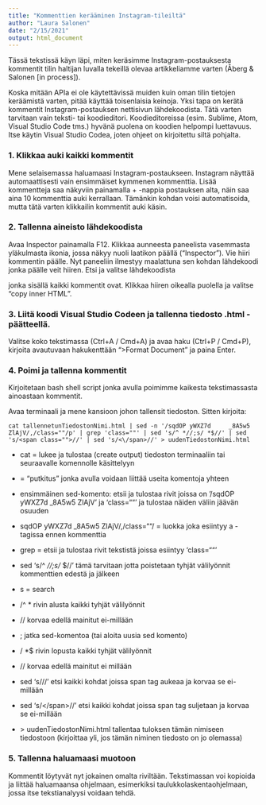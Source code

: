 ---
title: "Kommenttien kerääminen Instagram-tileiltä"
author: "Laura Salonen"
date: "2/15/2021"
output: html_document
---

Tässä tekstissä käyn läpi, miten keräsimme Instagram-postauksesta kommentit tilin haltijan luvalla tekeillä olevaa artikkeliamme varten (Åberg & Salonen [in process]). 

Koska mitään APIa ei ole käytettävissä muiden kuin oman tilin tietojen keräämistä varten, pitää käyttää toisenlaisia keinoja. Yksi tapa on kerätä kommentit Instagram-postauksen nettisivun lähdekoodista. Tätä varten tarvitaan vain teksti- tai koodieditori. Koodieditoreissa (esim. Sublime, Atom, Visual Studio Code tms.) hyvänä puolena on koodien helpompi luettavuus. Itse käytin Visual Studio Codea, joten ohjeet on kirjoitettu siltä pohjalta.

### 1. Klikkaa auki kaikki kommentit
Mene selaisemassa haluamaasi Instagram-postaukseen. Instagram näyttää automaattisesti vain ensimmäiset kymmenen kommenttia. Lisää kommentteja saa näkyviin painamalla + -nappia postauksen alta, näin saa aina 10 kommenttia auki kerrallaan. Tämänkin kohdan voisi automatisoida, mutta tätä varten klikkailin kommentit auki käsin.

### 2. Tallenna aineisto lähdekoodista
Avaa Inspector painamalla F12. Klikkaa aunneesta paneelista vasemmasta yläkulmasta ikonia, jossa näkyy nuoli laatikon päällä ("Inspector"). Vie hiiri kommentin päälle. Nyt paneeliin ilmestyy maalattuna sen kohdan lähdekoodi jonka päälle veit hiiren. Etsi ja valitse lähdekoodista <div> jonka sisällä kaikki kommentit ovat. Klikkaa hiiren oikealla puolella ja valitse "copy inner HTML".

### 3. Liitä koodi Visual Studio Codeen ja tallenna tiedosto .html -päätteellä. 
Valitse koko tekstimassa (Ctrl+A / Cmd+A) ja avaa haku (Ctrl+P / Cmd+P), kirjoita avautuvaan hakukenttään ">Format Document" ja paina Enter.

### 4. Poimi ja tallenna kommentit
Kirjoitetaan bash shell script jonka avulla poimimme kaikesta tekstimassasta ainoastaan kommentit. 

Avaa terminaali ja mene kansioon johon tallensit tiedoston. Sitten kirjoita:

```
cat tallennetunTiedostonNimi.html | sed -n '/sqdOP yWXZ7d     _8A5w5   ZlAjV/,/class=""/p' | grep 'class=""' | sed 's/^ *//;s/ *$//' | sed 's/<span class="">//' | sed 's/<\/span>//' > uudenTiedostonNimi.html
```

* cat = lukee ja tulostaa (create output) tiedoston terminaaliin tai seuraavalle komennolle käsittelyyn 
* | = "putkitus" jonka avulla voidaan liittää useita komentoja yhteen
* ensimmäinen sed-komento: etsii ja tulostaa rivit joissa on '/sqdOP yWXZ7d     _8A5w5   ZlAjV' ja 'class=""' ja tulostaa näiden väliin jäävän osuuden
* sqdOP yWXZ7d     _8A5w5   ZlAjV/,/class=""/ = luokka joka esiintyy a -tagissa ennen kommenttia
* grep = etsii ja tulostaa rivit tekstistä joissa esiintyy 'class=""'
* sed 's/^ *//;s/ *$//' tämä tarvitaan jotta poistetaan tyhjät välilyönnit kommenttien edestä ja jälkeen
 * s = search
 * /^ * rivin alusta kaikki tyhjät välilyönnit
 * // korvaa edellä mainitut ei-millään
 * ; jatka sed-komentoa (tai aloita uusia sed komento)
 * / *$ rivin lopusta kaikki tyhjät välilyönnit
 * // korvaa edellä mainitut ei millään

* sed 's/<span class="">//' etsi kaikki kohdat joissa span tag aukeaa ja korvaa se ei-millään
* sed 's/<\/span>//' etsi kaikki kohdat joissa span tag suljetaan ja korvaa se ei-millään
* &gt; uudenTiedostonNimi.html tallentaa tuloksen tämän nimiseen tiedostoon (kirjoittaa yli, jos tämän niminen tiedosto on jo olemassa)

### 5. Tallenna haluamaasi muotoon
Kommentit löytyvät nyt jokainen omalta riviltään. Tekstimassan voi kopioida ja liittää haluamaansa ohjelmaan, esimerkiksi taulukkolaskentaohjelmaan, jossa itse tekstianalyysi voidaan tehdä. 

